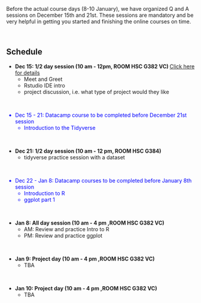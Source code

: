 <br>
<br>
<p>
Before the actual course days (8-10 January), we have organized  Q and A sessions on December 15th and 21st. These sessions are mandatory and be very helpful in getting you started and finishing the online courses on time. 

<br>
<p>


## Schedule

*  <b>Dec 15: 1/2 day session (10 am - 12pm, ROOM HSC G382 VC) </b> <a href="https://wcmcbioinformatics.github.io/Rbootcamp2018/Session1.html">Click here for details </a> 
    + Meet and Greet 
    + Rstudio IDE intro
    + project discussion, i.e. what type of project would they like

<br>
<font color="blue">

*  Dec 15 - 21: Datacamp course to be completed before December 21st session
    + Introduction to the Tidyverse

</font>

<br>

* <b>Dec 21: 1/2 day session (10 am - 12 pm, ROOM HSC G384)</b>
    + tidyverse practice session with a dataset

<br>

<font color="blue">

* Dec 22 - Jan 8: Datacamp courses to be completed before January 8th session
    + Introduction to R 
    + ggplot part 1

</font>

<br>

* <b>Jan 8: All day session (10 am - 4 pm ,ROOM HSC G382 VC) </b>
    + AM: Review and practice Intro to R
    + PM: Review and practice ggplot

<br>

* <b>Jan 9: Project day (10 am - 4 pm ,ROOM HSC G382 VC)</b>
    + TBA

<br>

* <b>Jan 10: Project day (10 am - 4 pm ,ROOM HSC G382 VC)</b>
    + TBA


